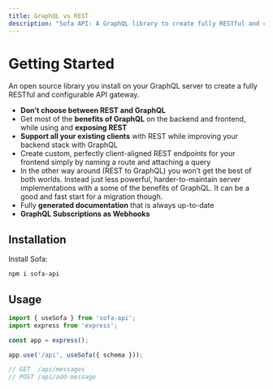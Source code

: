 ```yaml
---
title: GraphQL vs REST
description: "Sofa API: A GraphQL library to create fully RESTful and configurable API gateway. Get benefits of GraphQL and REST, support existing clients and generate documentation. Try now! #GraphQL #Sofa"
---
```


# Getting Started

An open source library you install on your GraphQL server to create a fully RESTful and configurable API gateway.

- **Don’t choose between REST and GraphQL**
- Get most of the **benefits of GraphQL** on the backend and frontend, while using and **exposing REST**
- **Support all your existing clients** with REST while improving your backend stack with GraphQL
- Create custom, perfectly client-aligned REST endpoints for your frontend simply by naming a route and attaching a query
- In the other way around (REST to GraphQL) you won’t get the best of both worlds. Instead just less powerful, harder-to-maintain server implementations with a some of the benefits of GraphQL. It can be a good and fast start for a migration though.
- Fully **generated documentation** that is always up-to-date
- **GraphQL Subscriptions as Webhooks**

## Installation

Install Sofa:

```sh npm2yarn
npm i sofa-api
```

## Usage

```js
import { useSofa } from 'sofa-api';
import express from 'express';

const app = express();

app.use('/api', useSofa({ schema }));

// GET  /api/messages
// POST /api/add-message
```
